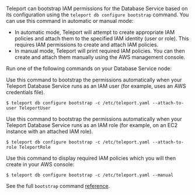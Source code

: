 Teleport can bootstrap IAM permissions for the Database Service based on its
configuration using the `teleport db configure bootstrap` command. You can use
this command in automatic or manual mode:

- In automatic mode, Teleport will attempt to create appropriate IAM policies
  and attach them to the specified IAM identity (user or role). This requires
  IAM permissions to create and attach IAM policies.
- In manual mode, Teleport will print required IAM policies. You can then create
  and attach them manually using the AWS management console.

Run one of the following commands on your Database Service node:

<Tabs>
  <TabItem label="Automatic / IAM User">
  Use this command to bootstrap the permissions automatically when
  your Teleport Database Service runs as an IAM user (for example, uses an AWS
  credentials file).

  ```code
  $ teleport db configure bootstrap -c /etc/teleport.yaml --attach-to-user TeleportUser
  ```
  </TabItem>

  <TabItem label="Automatic / IAM Role">
  Use this command to bootstrap the permissions automatically when
  your Teleport Database Service runs as an IAM role (for example, on an EC2
  instance with an attached IAM role).

  ```code
  $ teleport db configure bootstrap -c /etc/teleport.yaml --attach-to-role TeleportRole
  ```
  </TabItem>

  <TabItem label="Manual">
  Use this command to display required IAM policies which you will then create in your AWS console:

  ```code
  $ teleport db configure bootstrap -c /etc/teleport.yaml --manual
  ```
  </TabItem>
</Tabs>

See the full `bootstrap` command
[reference](../../database-access/reference/cli.mdx#teleport-db-configure-bootstrap).
